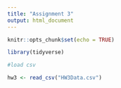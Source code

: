 ```yaml
---
title: "Assignment 3"
output: html_document
---
```


```r
knitr::opts_chunk$set(echo = TRUE)
```

```r

library(tidyverse)

#load csv

hw3 <- read_csv("HW3Data.csv")


```


